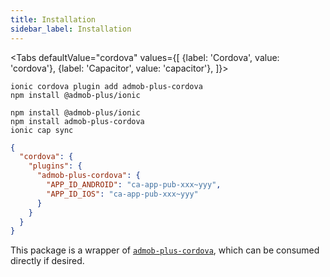 ```yaml
---
title: Installation
sidebar_label: Installation
---
```



<Tabs
  defaultValue="cordova"
  values={[
    {label: 'Cordova', value: 'cordova'},
    {label: 'Capacitor', value: 'capacitor'},
  ]}>
  <TabItem value="cordova">

```shell
ionic cordova plugin add admob-plus-cordova
npm install @admob-plus/ionic
```

</TabItem>
  <TabItem value="capacitor">

```shell
npm install @admob-plus/ionic
npm install admob-plus-cordova
ionic cap sync
```

  </TabItem>
</Tabs>

```json title="package.json" {4-7}
{
  "cordova": {
    "plugins": {
      "admob-plus-cordova": {
        "APP_ID_ANDROID": "ca-app-pub-xxx~yyy",
        "APP_ID_IOS": "ca-app-pub-xxx~yyy"
      }
    }
  }
}
```

This package is a wrapper of [`admob-plus-cordova`](/docs/cordova), which can be consumed directly if desired.
